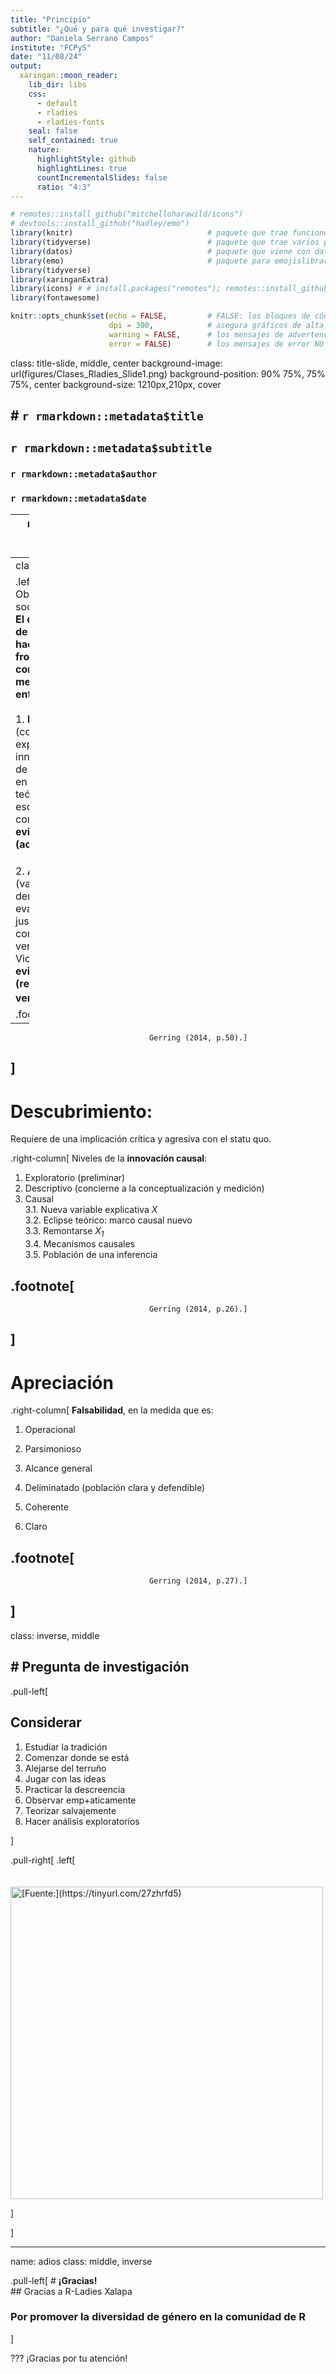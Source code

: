 ```yaml
---
title: "Principio"
subtitle: "¿Qué y para qué investigar?"
author: "Daniela Serrano Campos"
institute: "FCPyS"
date: "11/08/24"
output:
  xaringan::moon_reader:
    lib_dir: libs
    css: 
      - default
      - rladies
      - rladies-fonts
    seal: false
    self_contained: true
    nature:
      highlightStyle: github
      highlightLines: true
      countIncrementalSlides: false
      ratio: "4:3"
---
```


```r
# remotes::install_github("mitchelloharawild/icons")
# devtools::install_github("hadley/emo")
library(knitr)                              # paquete que trae funciones utiles para R Markdown
library(tidyverse)                          # paquete que trae varios paquetes comunes en el tidyverse
library(datos)                              # paquete que viene con datos populares traducidos al español :)
library(emo)                                # paquete para emojislibrary(knitr)
library(tidyverse)
library(xaringanExtra)
library(icons) # # install.packages("remotes"); remotes::install_github("mitchelloharawild/icons")
library(fontawesome)

knitr::opts_chunk$set(echo = FALSE,         # FALSE: los bloques de código NO se muestran
                      dpi = 300,            # asegura gráficos de alta resolución
                      warning = FALSE,      # los mensajes de advertencia NO se muestran
                      error = FALSE)        # los mensajes de error NO se muestran
```

class: title-slide, middle, center
background-image: url(figures/Clases_Rladies_Slide1.png) 
background-position: 90% 75%, 75% 75%, center
background-size: 1210px,210px, cover

# `r rmarkdown::metadata$title`
----
## **`r rmarkdown::metadata$subtitle`**
### `r rmarkdown::metadata$author`
### `r rmarkdown::metadata$date`

---
name: hola
class: inverse, middle, center


# ¿Para qué investigar?  

## Gerring (2014)


???
Se presenta un resumen de los capítulo 2 de Gerring (2014).

---
class: middle

.left-column[
# Objetivos de la ciencia social
]
.right-column[
**El objetivo principal de la investigación es hacer avanzar las fronteras del conocimiento, mediante la dialéctica entre:**
<br><br>
1. **Descubrimiento** (conjetura, exploración, innovación, formación de la teoría).Confianza en la capacidad teórica, pero escepticismo para comprobarlas.⤵️  
**Para evitar error tipo II (aceptar _X<sub>0</sub>_ falsa).**
<br><br>
2. **Apreciación** (valoración, demostración, evaluación, justificación, pruebas, comprobación, verificación/falsación). Viceversa ⤴️  
**Para evitar error tipo I (rechazar _X<sub>0</sub>_ verdadera).**

.footnote[
----
                                   Gerring (2014, p.50).]                                                                        
]
---


#  Descubrimiento:

Requiere de una implicación crítica y agresiva con el statu quo.

.right-column[
Niveles de la **innovación causal**:


1. Exploratorio (preliminar)
2. Descriptivo (concierne a la conceptualización y medición)
3. Causal   
3.1. Nueva variable explicativa _X_  
3.2. Eclipse teórico: marco causal nuevo  
3.3. Remontarse _X<sub>1</sub>_  
3.4. Mecanismos causales  
3.5. Población de una inferencia 



.footnote[
----
                                   Gerring (2014, p.26).]                                                                        
]
---

# Apreciación  

.right-column[
**Falsabilidad**, en la medida que es:


1. Operacional <br>

2. Parsimonioso <br>

3. Alcance general <br>

4. Deliminatado (población clara y defendible) <br>

5. Coherente <br>

6. Claro <br>

.footnote[
----
                                   Gerring (2014, p.27).]                                                                        
]
---
class: inverse, middle

# Pregunta de investigación
----

.pull-left[

## Considerar
1. Estudiar la tradición
2. Comenzar donde se está
3. Alejarse del terruño
4. Jugar con las ideas
5. Practicar la descreencia
6. Observar emp+aticamente
7. Teorizar salvajemente
8. Hacer análisis exploratorios



]<!--end of left-column-->

.pull-right[
.left[
<br>
<br>
<br>
<img src="https://tinyurl.com/27zhrfd5" alt="[Fuente:](https://tinyurl.com/27zhrfd5)" width="500px">

]

] 

---
name: adios
class: middle, inverse

.pull-left[
# **¡Gracias!**
<br/>
## Gracias a R-Ladies Xalapa  

### Por promover la diversidad de género en la comunidad de R

]



???
¡Gracias por tu atención! 

